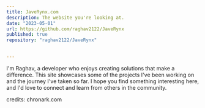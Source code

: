 ```yaml
---
title: JaveRynx.com
description: The website you're looking at.
date: "2023-05-01"
url: https://github.com/raghav2122/JaveRynx
published: true
repository: "raghav2122/JaveRynx"
  

---
```

I'm Raghav, a developer who enjoys creating solutions that make a difference. This site showcases some of the projects I've been working on and the journey I've taken so far. I hope you find something interesting here, and I'd love to connect and learn from others in the community.


credits: chronark.com




